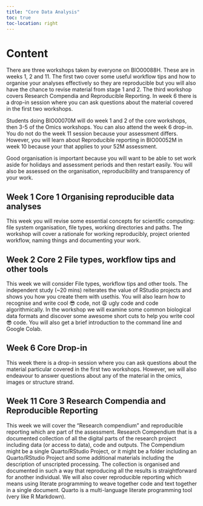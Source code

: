 ```yaml
---
title: "Core Data Analysis"
toc: true
toc-location: right
---
```


# Content
There are three workshops taken by everyone on BIO00088H. These are in weeks 1, 2 and 11. The first two cover some useful workflow tips and how to organise your analyses effectively so they are reproducible but you will also have the chance to revise material from stage 1 and 2. The third workshop covers Research Compendia and Reproducible Reporting. In week 6 there is a drop-in session where you can ask questions about the material covered in the first two workshops.

Students doing BIO00070M will do week 1 and 2 of the core workshops, then 3-5 of the Omics workshops. You can also attend the week 6 drop-in.  You do not do the week 11 session because your assessment differs. However, you will learn about Reproducible reporting in BIO00052M in week 10 because your that applies to your 52M assessment.

Good organisation is important because you will want to be able to set work aside for holidays and assessment periods and then restart easily. You will also be assessed on the organisation, reproducibility and transparency of your work. 

## Week 1 Core 1 Organising reproducible data analyses

This week you will revise some essential concepts for scientific computing: file system organisation, file types, working directories and paths. The workshop will cover a rationale for working reproducibly, project oriented workflow, naming things and documenting your work.


## Week 2 Core 2 File types, workflow tips and other tools

This week we will consider File types, workflow tips and other tools. The independent study (~20 mins)  reiterates the value of RStudio projects and shows you how you create them with usethis. You will also learn how to recognise and write cool 😎 code, not 😩 ugly code and code algorithmically. In the workshop we will examine some common biological data formats and discover some awesome short cuts to help you write cool 😎 code. You will also get a brief introduction to the command line and Google Colab.


## Week 6 Core Drop-in

This week there is a drop-in session where you can ask questions about the material particular covered in the first two workshops. However, we will also endeavour to answer questions about any of the material in the omics, images or structure strand.

## Week 11 Core 3 Research Compendia and Reproducible Reporting

This week we will cover the “Research compendium” and reproducible reporting which are part of the assessment. Research Compendium that is a documented collection of all the digital parts of the research project including data (or access to data), code and outputs. The Compendium might be a single Quarto/RStudio Project, or it might be a folder including an Quarto/RStudio Project and some additional materials including the description of unscripted processing. The collection is organised and documented in such a way that reproducing all the results is straightforward for another individual. We will also cover reproducible reporting which means using literate programming to weave together code and text together in a single document. Quarto is a multi-language literate programming tool (very like R Markdown).

